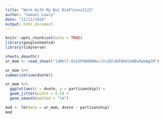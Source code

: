 ```yaml
---
title: "Work With My Boi DieFlores2123"
author: "Samuel Lowry"
date: "11/12/2019"
output: html_document
---
```


```r
knitr::opts_chunk$set(echo = TRUE)
library(googlesheets4)
library(tidyverse)
```

```r
sheets_deauth()
ur_mom <- read_sheet("13NhlT-Oik5P4NOKRWwrJ7xZQlddFNk81HHEw9wkWglM")
```

```r
ur_mom %>% 
summarize(sum(dvote))
```

```r
ur_mom %>% 
  ggplot(aes(x = dvote, y = partisanship)) +
  geom_jitter(width = 0.5) +
  geom_smooth(method = "lm")

```
```r
mod <- lm(data = ur_mom, dvote ~ partisanship)
mod
```


